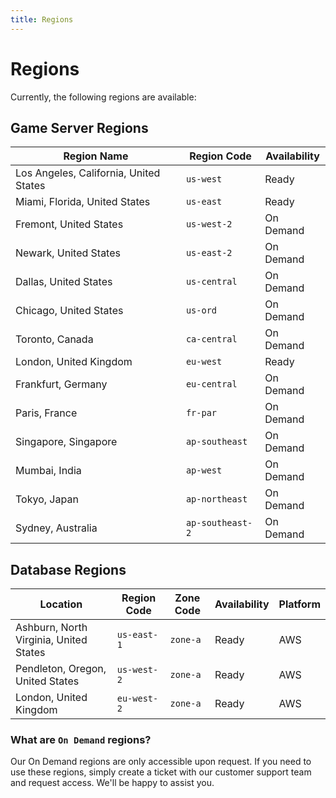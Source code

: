 ```yaml
---
title: Regions
---
```


# Regions

Currently, the following regions are available:

## Game Server Regions

| Region Name                            | Region Code      | Availability |
| -------------------------------------- | ---------------- | ------------ |
| Los Angeles, California, United States | `us-west`        | Ready        |
| Miami, Florida, United States          | `us-east`        | Ready        |
| Fremont, United States                 | `us-west-2`      | On Demand    |
| Newark, United States                  | `us-east-2`      | On Demand    |
| Dallas, United States                  | `us-central`     | On Demand    |
| Chicago, United States                 | `us-ord`         | On Demand    |
| Toronto, Canada                        | `ca-central`     | On Demand    |
| London, United Kingdom                 | `eu-west`        | Ready        |
| Frankfurt, Germany                     | `eu-central`     | On Demand    |
| Paris, France                          | `fr-par`         | On Demand    |
| Singapore, Singapore                   | `ap-southeast`   | On Demand    |
| Mumbai, India                          | `ap-west`        | On Demand    |
| Tokyo, Japan                           | `ap-northeast`   | On Demand    |
| Sydney, Australia                      | `ap-southeast-2` | On Demand    |

## Database Regions

| Location                               | Region Code | Zone Code | Availability | Platform |
| -------------------------------------- | ----------- | --------- | ------------ | -------- |
| Ashburn, North Virginia, United States | `us-east-1` | `zone-a`  | Ready        | AWS      |
| Pendleton, Oregon, United States       | `us-west-2` | `zone-a`  | Ready        | AWS      |
| London, United Kingdom                 | `eu-west-2` | `zone-a`  | Ready        | AWS      |

### What are `On Demand` regions?

Our On Demand regions are only accessible upon request. If you need to use these
regions, simply create a ticket with our customer support team and request
access. We'll be happy to assist you.
